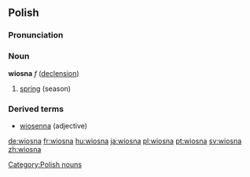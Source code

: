 ==Polish==
===Pronunciation===
{{IPAchar|ˈvʲosna}}
===Noun===
'''wiosna''' ''f'' ([[Wiktionary Appendix:Polish hard feminine noun declension|declension]])

# [[spring]] (season)

===Derived terms===
* [[wiosenna]] (adjective)

[[Category:Polish nouns]]

[[de:wiosna]]
[[fr:wiosna]]
[[hu:wiosna]]
[[ja:wiosna]]
[[pl:wiosna]]
[[pt:wiosna]]
[[sv:wiosna]]
[[zh:wiosna]]